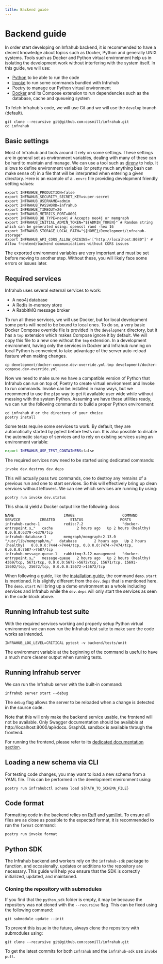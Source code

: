 ```yaml
---
title: Backend guide
---
```


# Backend guide

In order start developing on Infrahub backend, it is recommended to have a decent knowledge about topics such as Docker, Python and generally UNIX systems. Tools such as Docker and Python virtual environment help us in isolating the development work without interfering with the system itself. In this guide, we will use:

* [Python](https://www.python.org/) to be able to run the code
* [Invoke](https://www.pyinvoke.org/) to run some commands bundled with Infrahub
* [Poetry](https://python-poetry.org/) to manage our Python virtual environment
* [Docker](https://www.docker.com/) and its Compose extension to run dependencies such as the database, cache and queueing system

To fetch Infrahub's code, we will use Git and we will use the `develop` branch (default).

```shell
git clone --recursive git@github.com:opsmill/infrahub.git
cd infrahub
```

## Basic settings

Most of Infrahub and tools around it rely on some settings. These settings are in general set as environment variables, dealing with many of these can be hard to maintain and manage. We can use a tool such as [direnv](https://direnv.net/) to help. It allows to define environment variables (or pretty much anything bash can make sense of) in a file that will be interpreted when entering a given directory. Here is an example of a `.envrc` file providing development friendly setting values:

```shell
export INFRAHUB_PRODUCTION=false
export INFRAHUB_SECURITY_SECRET_KEY=super-secret
export INFRAHUB_USERNAME=admin
export INFRAHUB_PASSWORD=infrahub
export INFRAHUB_TIMEOUT=20
export INFRAHUB_METRICS_PORT=8001
export INFRAHUB_DB_TYPE=neo4j # Accepts neo4j or memgraph
export INFRAHUB_INITIAL_ADMIN_TOKEN="${ADMIN_TOKEN}" # Random string which can be generated using: openssl rand -hex 16
export INFRAHUB_STORAGE_LOCAL_PATH="${HOME}/Development/infrahub-storage"
export INFRAHUB_API_CORS_ALLOW_ORIGINS='["http://localhost:8080"]' # Allow frontend/backend communications without CORS issues
```

The exported environment variables are very important and must be set before moving to another step. Without these, you will likely face some errors or issues later.

## Required services

Infrahub uses several external services to work:

* A neo4j database
* A Redis in-memory store
* A RabbitMQ message broker

To run all these services, we will use Docker, but for local development some ports will need to be bound to local ones. To do so, a very basic Docker Compose override file is provided in the `development` directory, but it has a `tmp` extension which makes Compose ignore it by default. We will copy this file to a new one without the `tmp` extension. In a development environment, having only the services in Docker and Infrahub running on local Python is convenient to take advantage of the server auto-reload feature when making changes.

```shell
cp development/docker-compose.dev-override.yml.tmp development/docker-compose.dev-override.yml
```

Now we need to make sure we have a compatible version of Python that Infrahub can run on top of, Poetry to create virtual environment and Invoke to run commands. Invoke can be installed in many ways, but we recommend to use the `pipx` way to get it available user wide while without messing with the system Python. Assuming we have these utilities ready, we can run the following commands to build a proper Python environment:

```shell
cd infrahub # or the directory of your choice
poetry install
```

Some tests require some services to work. By default, they are automatically started by pytest before tests run.
It is also possible to disable the automatic startup of services and to rely on existing services using an environment variable:

```bash
export INFRAHUB_USE_TEST_CONTAINERS=false
```

The required services now need to be started using dedicated commands:

```shell
invoke dev.destroy dev.deps
```

This will actually pass two commands, one to destroy any remains of a previous run and one to start services. So this will effectively bring up clean services without leftovers. We can see which services are running by using:

```shell
poetry run invoke dev.status
```

This should yield a Docker output like the following:
docs

```shell
NAME                       IMAGE                      COMMAND                  SERVICE         CREATED       STATUS                 PORTS
infrahub-cache-1           redis:7.2                  "docker-entrypoint.s…"   cache           2 hours ago   Up 2 hours (healthy)   0.0.0.0:6379->6379/tcp
infrahub-database-1        memgraph/memgraph:2.13.0   "/usr/lib/memgraph/m…"   database        2 hours ago   Up 2 hours (healthy)   0.0.0.0:7444->7444/tcp, 0.0.0.0:7474->7474/tcp, 0.0.0.0:7687->7687/tcp
infrahub-message-queue-1   rabbitmq:3.12-management   "docker-entrypoint.s…"   message-queue   2 hours ago   Up 2 hours (healthy)   4369/tcp, 5671/tcp, 0.0.0.0:5672->5672/tcp, 15671/tcp, 15691-15692/tcp, 25672/tcp, 0.0.0.0:15672->15672/tcp
```

When following a guide, like the [installation guide](../guides/installation.mdx), the command `demo.start` is mentioned. It is slightly different from the `dev.deps` that is mentioned here. The `demo.start` will bring up a demo environment as a whole including services and Infrahub while the `dev.deps` will only start the services as seen in the code block above.

## Running Infrahub test suite

With the required services working and properly setup Python virtual environment we can now run the Infrahub test suite to make sure the code works as intended.

```shell
INFRAHUB_LOG_LEVEL=CRITICAL pytest -v backend/tests/unit
```

The environment variable at the beginning of the command is useful to have a much more cleaner output when running tests.

## Running Infrahub server

We can run the Infrahub server with the built-in command:

```shell
infrahub server start --debug
```

The `debug` flag allows the server to be reloaded when a change is detected in the source code.

Note that this will only make the backend service usable, the frontend will not be available. Only Swagger documentation should be available at http://localhost:8000/api/docs.
GraphQL sandbox is available through the frontend.

For running the frontend, please refer to its [dedicated documentation section](./frontend).

## Loading a new schema via CLI

For testing code changes, you may want to load a new schema from a YAML file. This can be performed in the development environment using:

```shell
poetry run infrahubctl schema load ${PATH_TO_SCHEMA_FILE}
```

## Code format

Formatting code in the backend relies on [Ruff](https://docs.astral.sh/ruff/) and [yamllint](https://yamllint.readthedocs.io/en/stable/). To ensure all files are as close as possible to the expected format, it is recommended to run the `format` command:

```shell
poetry run invoke format
```

## Python SDK

The Infrahub backend and workers rely on the `infrahub-sdk` package to function, and occasionally, updates or additions to the repository are necessary. This guide will help you ensure that the SDK is correctly initialized, updated, and maintained.

### Cloning the repository with submodules

If you find that the `python_sdk` folder is empty, it may be because the repository was not cloned with the `--recursive` flag. This can be fixed using the following command:

```shell
git submodule update --init
```

To prevent this issue in the future, always clone the repository with submodules using:

```shell
git clone --recursive git@github.com:opsmill/infrahub.git
```

To get the latest commits for both `Infrahub` and the `infrahub-sdk` use `invoke pull`.
